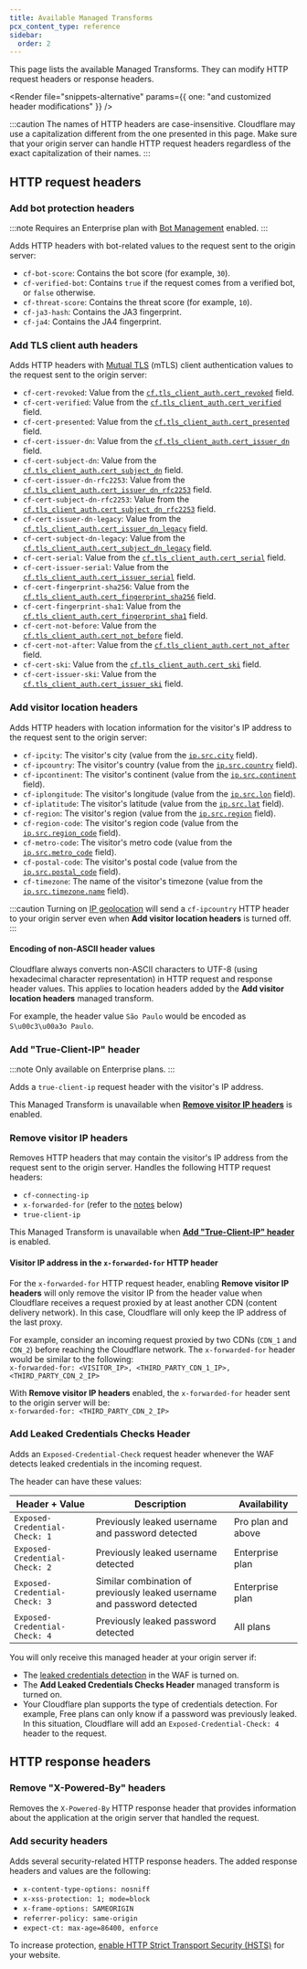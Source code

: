 ```yaml
---
title: Available Managed Transforms
pcx_content_type: reference
sidebar:
  order: 2
---
```



This page lists the available Managed Transforms. They can modify HTTP request headers or response headers.

<Render
	file="snippets-alternative"
	params={{ one: "and customized header modifications" }}
/>
<br />

:::caution
The names of HTTP headers are case-insensitive. Cloudflare may use a capitalization different from the one presented in this page. Make sure that your origin server can handle HTTP request headers regardless of the exact capitalization of their names.
:::

## HTTP request headers

### Add bot protection headers

:::note
Requires an Enterprise plan with [Bot Management](/bots/plans/bm-subscription/) enabled.
:::

Adds HTTP headers with bot-related values to the request sent to the origin server:

- `cf-bot-score`: Contains the <GlossaryTooltip term="bot score" link="/bots/concepts/bot-score/">bot score</GlossaryTooltip> (for example, `30`).
- `cf-verified-bot`: Contains `true` if the request comes from a <GlossaryTooltip term="verified bot" link="/bots/concepts/bot/#verified-bots">verified bot</GlossaryTooltip>, or `false` otherwise.
- `cf-threat-score`: Contains the <GlossaryTooltip term="threat score" link="/waf/tools/security-level/#threat-score">threat score</GlossaryTooltip> (for example, `10`).
- `cf-ja3-hash`: Contains the <GlossaryTooltip term="JA3 fingerprint" link="/bots/concepts/ja3-ja4-fingerprint/">JA3 fingerprint</GlossaryTooltip>.
- `cf-ja4`: Contains the <GlossaryTooltip term="JA3 fingerprint" link="/bots/concepts/ja3-ja4-fingerprint/">JA4 fingerprint</GlossaryTooltip>.

### Add TLS client auth headers

Adds HTTP headers with [Mutual TLS](/api-shield/security/mtls/) (mTLS) client authentication values to the request sent to the origin server:

- `cf-cert-revoked`: Value from the [`cf.tls_client_auth.cert_revoked`](/ruleset-engine/rules-language/fields/dynamic-fields/#cftls_client_authcert_revoked) field.
- `cf-cert-verified`: Value from the [`cf.tls_client_auth.cert_verified`](/ruleset-engine/rules-language/fields/dynamic-fields/#cftls_client_authcert_verified) field.
- `cf-cert-presented`: Value from the [`cf.tls_client_auth.cert_presented`](/ruleset-engine/rules-language/fields/dynamic-fields/#cftls_client_authcert_presented) field.
- `cf-cert-issuer-dn`: Value from the [`cf.tls_client_auth.cert_issuer_dn`](/ruleset-engine/rules-language/fields/dynamic-fields/#cftls_client_authcert_issuer_dn) field.
- `cf-cert-subject-dn`: Value from the [`cf.tls_client_auth.cert_subject_dn`](/ruleset-engine/rules-language/fields/dynamic-fields/#cftls_client_authcert_subject_dn) field.
- `cf-cert-issuer-dn-rfc2253`: Value from the [`cf.tls_client_auth.cert_issuer_dn_rfc2253`](/ruleset-engine/rules-language/fields/dynamic-fields/#cftls_client_authcert_issuer_dn_rfc2253) field.
- `cf-cert-subject-dn-rfc2253`: Value from the [`cf.tls_client_auth.cert_subject_dn_rfc2253`](/ruleset-engine/rules-language/fields/dynamic-fields/#cftls_client_authcert_subject_dn_rfc2253) field.
- `cf-cert-issuer-dn-legacy`: Value from the [`cf.tls_client_auth.cert_issuer_dn_legacy`](/ruleset-engine/rules-language/fields/dynamic-fields/#cftls_client_authcert_issuer_dn_legacy) field.
- `cf-cert-subject-dn-legacy`: Value from the [`cf.tls_client_auth.cert_subject_dn_legacy`](/ruleset-engine/rules-language/fields/dynamic-fields/#cftls_client_authcert_subject_dn_legacy) field.
- `cf-cert-serial`: Value from the [`cf.tls_client_auth.cert_serial`](/ruleset-engine/rules-language/fields/dynamic-fields/#cftls_client_authcert_serial) field.
- `cf-cert-issuer-serial`: Value from the [`cf.tls_client_auth.cert_issuer_serial`](/ruleset-engine/rules-language/fields/dynamic-fields/#cftls_client_authcert_issuer_serial) field.
- `cf-cert-fingerprint-sha256`: Value from the [`cf.tls_client_auth.cert_fingerprint_sha256`](/ruleset-engine/rules-language/fields/dynamic-fields/#cftls_client_authcert_fingerprint_sha256) field.
- `cf-cert-fingerprint-sha1`: Value from the [`cf.tls_client_auth.cert_fingerprint_sha1`](/ruleset-engine/rules-language/fields/dynamic-fields/#cftls_client_authcert_fingerprint_sha1) field.
- `cf-cert-not-before`: Value from the [`cf.tls_client_auth.cert_not_before`](/ruleset-engine/rules-language/fields/dynamic-fields/#cftls_client_authcert_not_before) field.
- `cf-cert-not-after`: Value from the [`cf.tls_client_auth.cert_not_after`](/ruleset-engine/rules-language/fields/dynamic-fields/#cftls_client_authcert_not_after) field.
- `cf-cert-ski`: Value from the [`cf.tls_client_auth.cert_ski`](/ruleset-engine/rules-language/fields/dynamic-fields/#cftls_client_authcert_ski) field.
- `cf-cert-issuer-ski`: Value from the [`cf.tls_client_auth.cert_issuer_ski`](/ruleset-engine/rules-language/fields/dynamic-fields/#cftls_client_authcert_issuer_ski) field.

### Add visitor location headers

Adds HTTP headers with location information for the visitor's IP address to the request sent to the origin server:

- `cf-ipcity`: The visitor's city (value from the [`ip.src.city`](/ruleset-engine/rules-language/fields/standard-fields/#ipsrccity) field).
- `cf-ipcountry`: The visitor's country (value from the [`ip.src.country`](/ruleset-engine/rules-language/fields/standard-fields/#ipsrccountry) field).
- `cf-ipcontinent`: The visitor's continent (value from the [`ip.src.continent`](/ruleset-engine/rules-language/fields/standard-fields/#ipsrccontinent) field).
- `cf-iplongitude`: The visitor's longitude (value from the [`ip.src.lon`](/ruleset-engine/rules-language/fields/standard-fields/#ipsrclon) field).
- `cf-iplatitude`: The visitor's latitude (value from the [`ip.src.lat`](/ruleset-engine/rules-language/fields/standard-fields/#ipsrclat) field).
- `cf-region`: The visitor's region (value from the [`ip.src.region`](/ruleset-engine/rules-language/fields/standard-fields/#ipsrcregion) field).
- `cf-region-code`: The visitor's region code (value from the [`ip.src.region_code`](/ruleset-engine/rules-language/fields/standard-fields/#ipsrcregion_code) field).
- `cf-metro-code`: The visitor's metro code (value from the [`ip.src.metro_code`](/ruleset-engine/rules-language/fields/standard-fields/#ipsrcmetro_code) field).
- `cf-postal-code`: The visitor's postal code (value from the [`ip.src.postal_code`](/ruleset-engine/rules-language/fields/standard-fields/#ipsrcpostal_code) field).
- `cf-timezone`: The name of the visitor's timezone (value from the [`ip.src.timezone.name`](/ruleset-engine/rules-language/fields/standard-fields/#ipsrctimezonename) field).

:::caution
Turning on [IP geolocation](/network/ip-geolocation/) will send a `cf-ipcountry` HTTP header to your origin server even when **Add visitor location headers** is turned off.
:::

#### Encoding of non-ASCII header values

Cloudflare always converts non-ASCII characters to UTF-8 (using hexadecimal character representation) in HTTP request and response header values. This applies to location headers added by the **Add visitor location headers** managed transform.

For example, the header value `São Paulo` would be encoded as `S\u00c3\u00a3o Paulo`.

### Add "True-Client-IP" header

:::note
Only available on Enterprise plans.
:::

Adds a `true-client-ip` request header with the visitor's IP address.

This Managed Transform is unavailable when [**Remove visitor IP headers**](#remove-visitor-ip-headers) is enabled.

### Remove visitor IP headers

Removes HTTP headers that may contain the visitor's IP address from the request sent to the origin server. Handles the following HTTP request headers:

- `cf-connecting-ip`
- `x-forwarded-for` (refer to the [notes](#visitor-ip-address-in-the-x-forwarded-for-http-header) below)
- `true-client-ip`

This Managed Transform is unavailable when [**Add "True-Client-IP" header**](#add-true-client-ip-header) is enabled.

#### Visitor IP address in the `x-forwarded-for` HTTP header

For the `x-forwarded-for` HTTP request header, enabling **Remove visitor IP headers** will only remove the visitor IP from the header value when Cloudflare receives a request proxied by at least another CDN (content delivery network). In this case, Cloudflare will only keep the IP address of the last proxy.

For example, consider an incoming request proxied by two CDNs (`CDN_1` and `CDN_2`) before reaching the Cloudflare network. The `x-forwarded-for` header would be similar to the following:<br/>
`x-forwarded-for: <VISITOR_IP>, <THIRD_PARTY_CDN_1_IP>, <THIRD_PARTY_CDN_2_IP>`

With **Remove visitor IP headers** enabled, the `x-forwarded-for` header sent to the origin server will be:<br/>
`x-forwarded-for: <THIRD_PARTY_CDN_2_IP>`

### Add Leaked Credentials Checks Header

Adds an `Exposed-Credential-Check` request header whenever the WAF detects leaked credentials in the incoming request.

The header can have these values:

| Header + Value                | Description                                                             | Availability       |
| ----------------------------- | ----------------------------------------------------------------------- | ------------------ |
| `Exposed-Credential-Check: 1` | Previously leaked username and password detected                        | Pro plan and above |
| `Exposed-Credential-Check: 2` | Previously leaked username detected                                     | Enterprise plan    |
| `Exposed-Credential-Check: 3` | Similar combination of previously leaked username and password detected | Enterprise plan    |
| `Exposed-Credential-Check: 4` | Previously leaked password detected                                     | All plans          |

You will only receive this managed header at your origin server if:

- The [leaked credentials detection](/waf/detections/leaked-credentials/) in the WAF is turned on.
- The **Add Leaked Credentials Checks Header** managed transform is turned on.
- Your Cloudflare plan supports the type of credentials detection. For example, Free plans can only know if a password was previously leaked. In this situation, Cloudflare will add an `Exposed-Credential-Check: 4` header to the request.

## HTTP response headers

### Remove "X-Powered-By" headers

Removes the `X-Powered-By` HTTP response header that provides information about the application at the origin server that handled the request.

### Add security headers

Adds several security-related HTTP response headers. The added response headers and values are the following:

- `x-content-type-options: nosniff`
- `x-xss-protection: 1; mode=block`
- `x-frame-options: SAMEORIGIN`
- `referrer-policy: same-origin`
- `expect-ct: max-age=86400, enforce`

To increase protection, [enable HTTP Strict Transport Security (HSTS)](/ssl/edge-certificates/additional-options/http-strict-transport-security/) for your website.
